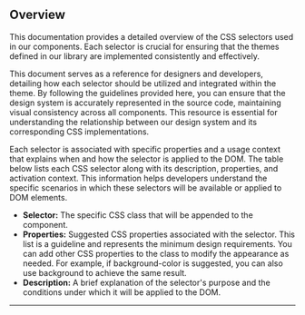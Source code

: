 ## Overview
This documentation provides a detailed overview of the CSS selectors used in our components.
Each selector is crucial for ensuring that the themes defined in our library are implemented consistently and effectively.

This document serves as a reference for designers and developers, detailing how each selector should be utilized and integrated within the theme.
By following the guidelines provided here, you can ensure that the design system is accurately represented in the source code, maintaining visual consistency across all components.
This resource is essential for understanding the relationship between our design system and its corresponding CSS implementations.

Each selector is associated with specific properties and a usage context that explains when and how the selector is applied to the DOM.
The table below lists each CSS selector along with its description, properties, and activation context.
This information helps developers understand the specific scenarios in which these selectors will be available or applied to DOM elements.

- **Selector:** The specific CSS class that will be appended to the component.
- **Properties:** Suggested CSS properties associated with the selector. This list is a guideline and represents the minimum design requirements. You can add other CSS properties to the class to modify the appearance as needed. For example, if background-color is suggested, you can also use background to achieve the same result.
- **Description:** A brief explanation of the selector's purpose and the conditions under which it will be applied to the DOM.

---